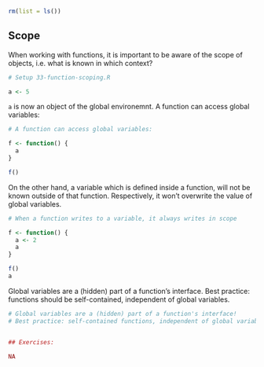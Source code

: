 ```r
rm(list = ls())
```


## Scope

When working with functions, it is important to be aware of the scope of objects, i.e. what is known in which context?

```r
# Setup 33-function-scoping.R
```
```r
a <- 5
```

`a` is now an object of the global environemnt. A function can access global variables:

```r
# A function can access global variables:
```
```r
f <- function() {
  a
}

f()
```

On the other hand, a variable which is defined inside a function, will not be known outside of that function. Respectively, it won't overwrite the value of global variables.

```r
# When a function writes to a variable, it always writes in scope
```
```r
f <- function() {
  a <- 2
  a
}

f()
a
```


Global variables are a (hidden) part of a function's interface.
Best practice: functions should be self-contained, independent of global variables.

```r
# Global variables are a (hidden) part of a function's interface!
# Best practice: self-contained functions, independent of global variables
```
```r

```


```r
## Exercises:
```
```r
NA
```
